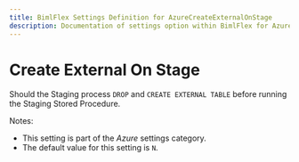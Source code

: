 ```yaml
---
title: BimlFlex Settings Definition for AzureCreateExternalOnStage
description: Documentation of settings option within BimlFlex for AzureCreateExternalOnStage
---
```

<head>
  <meta name="varigenceProduct" content="BimlFlex"></meta>
  <meta name="varigenceArticleType" content="Reference"></meta>
</head>

# Create External On Stage

Should the Staging process `DROP` and `CREATE EXTERNAL TABLE` before running the Staging Stored Procedure.

Notes:

* This setting is part of the *Azure* settings category.
* The default value for this setting is `N`.

